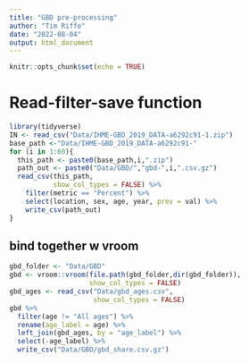 ```yaml
---
title: "GBD pre-processing"
author: "Tim Riffe"
date: "2022-08-04"
output: html_document
---
```


```r
knitr::opts_chunk$set(echo = TRUE)
```

# Read-filter-save function

```r
library(tidyverse)
IN <- read_csv("Data/IHME-GBD_2019_DATA-a6292c91-1.zip")
base_path <-"Data/IHME-GBD_2019_DATA-a6292c91-"
for (i in 1:60){
  this_path <- paste0(base_path,i,".zip")
  path_out <- paste0("Data/GBD/","gbd-",i,".csv.gz")
  read_csv(this_path,
           show_col_types = FALSE) %>% 
    filter(metric == "Percent") %>% 
    select(location, sex, age, year, prev = val) %>% 
    write_csv(path_out)
}
```

## bind together w vroom

```r
gbd_folder <- "Data/GBD"
gbd <- vroom::vroom(file.path(gbd_folder,dir(gbd_folder)),
                    show_col_types = FALSE)
gbd_ages <- read_csv("Data/gbd_ages.csv",
                     show_col_types = FALSE)
gbd %>% 
  filter(age != "All ages") %>% 
  rename(age_label = age) %>% 
  left_join(gbd_ages, by = "age_label") %>% 
  select(-age_label) %>% 
  write_csv("Data/GBD/gbd_share.csv.gz")
```

